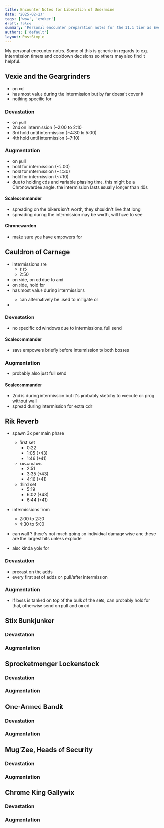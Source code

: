 ```yaml
---
title: Encounter Notes for Liberation of Undermine
date: '2025-02-23'
tags: ['wow', 'evoker']
draft: false
summary: 'Personal encounter preparation notes for the 11.1 tier as Evoker'
authors: ['default']
layout: PostSimple
---
```


<TOCInline toc={props.toc} asDisclosure collapse />

My personal encounter notes. Some of this is generic in regards to e.g. intermission timers and cooldown decisions so others may also find it helpful.

<script src="https://wow.zamimg.com/js/tooltips.js"></script>

## Vexie and the Geargrinders

- <RenewingBlaze /> on cd
- <Zephyr /> has most value during the intermission but by far doesn't cover it
- nothing specific for <ObsidianScales />

### Devastation

- <Dragonrage /> on pull
- 2nd <Dragonrage /> on intermission (~2:00 to 2:10)
- 3rd <Dragonrage /> hold until intermission (~4:30 to 5:00)
- 4th <Dragonrage /> hold until intermission (~7:10)

### Augmentation

- <BreathOfEons/> on pull
- hold <BreathOfEons/> for intermission (~2:00)
- hold <BreathOfEons/> for intermission (~4:30)
- hold <BreathOfEons/> for intermission (~7:10)
- due to holding cds and variable phasing time, this might be a Chronowarden angle. the intermission lasts usually longer than 40s

#### Scalecommander
- spreading <Bombardments /> on the bikers isn't worth, they shouldn't live that long
- spreading <Bombardments /> during the intermission may be worth, will have to see

#### Chronowarden

- make sure you have empowers for <BreathOfEons />

## Cauldron of Carnage

- intermissions are
  - 1:15
  - 2:50
- on <Torq/> side, <RenewingBlaze /> on cd due to <GalvanizedSpite /> and <StaticCharge />
- on <Flarendo /> side, hold <RenewingBlaze /> for <MoltenPhlegm />
- <Zephyr /> has most value during intermissions
  - can alternatively be used to mitigate <MoltenPhlegm /> or <Scrapbomb />
- <ObsidianScales /> <Scrapbomb />

### Devastation

- no specific cd windows due to intermissions, full send

#### Scalecommander

- save empowers briefly before intermission to <MassDisintegrate /> both bosses

### Augmentation

- probably also just full send

#### Scalecommander

- 2nd <BreathOfEons/> is during intermission but it's probably sketchy to execute on prog without wall
- spread <Bombardments /> during intermission for extra cdr

## Rik Reverb

- <Pyrotechnics /> spawn 3x per main phase
  - first set
    - 0:22
    - 1:05 (+43)
    - 1:46 (+41)
  - second set
    - 2:51
    - 3:35 (+43)
    - 4:16 (+41)
  - third set
    - 5:19
    - 6:02 (+43)
    - 6:44 (+41)
- intermissions from
  - 2:00 to 2:30
  - 4:30 to 5:00

- can wall <StaticJolt />? there's not much going on individual damage wise and these are the largest hits unless <Pyrotechnics /> explode
- <Zephyr /> also kinda yolo for <StaticJolt />

### Devastation

- precast <DeepBreath /> on the adds 
- <Dragonrage /> every first set of adds on pull/after intermission

### Augmentation

- if boss is tanked on top of the bulk of the sets, can probably hold <BreathOfEons /> for that, otherwise send on pull and on cd

## Stix Bunkjunker

### Devastation

### Augmentation

## Sprocketmonger Lockenstock

### Devastation

### Augmentation

## One-Armed Bandit

### Devastation

### Augmentation

## Mug'Zee, Heads of Security

### Devastation

### Augmentation

## Chrome King Gallywix

### Devastation

### Augmentation
